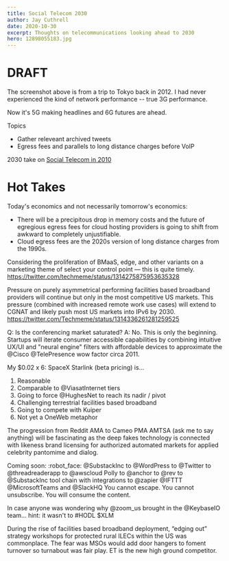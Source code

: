```yaml
---
title: Social Telecom 2030
author: Jay Cuthrell
date: 2020-10-30
excerpt: Thoughts on telecommunications looking ahead to 2030
hero: 12898055183.jpg
---
```

# DRAFT

The screenshot above is from a trip to Tokyo back in 2012. I had never experienced the kind of network performance -- true 3G performance.

Now it's 5G making headlines and 6G futures are ahead.

Topics

* Gather releveant archived tweets
* Egress fees and parallels to long distance charges before VoIP


2030 take on [Social Telecom in 2010](/social-telecom)

# Hot Takes

Today's economics and not necessarily tomorrow's economics:

* There will be a precipitous drop in memory costs and the future of egregious egress fees for cloud hosting providers is going to shift from awkward to completely unjustifiable.
* Cloud egress fees are the 2020s version of long distance charges from the 1990s.

Considering the proliferation of BMaaS, edge, and other variants on a marketing theme of select your control point — this is quite timely. https://twitter.com/techmeme/status/1314275875953635328

Pressure on purely asymmetrical performing facilities based broadband providers will continue but only in the most competitive US markets. This pressure (combined with increased remote work use cases) will extend to CGNAT and likely push most US markets into IPv6 by 2030. https://twitter.com/Techmeme/status/1314336261281259525

Q: Is the conferencing market saturated?
A: No. This is only the beginning.
Startups will iterate consumer accessible capabilities by combining intuitive UX/UI and "neural engine" filters with affordable devices to approximate the @Cisco @TelePresence wow factor circa 2011.

My $0.02 x 6: SpaceX Starlink (beta pricing) is...
1) Reasonable
2) Comparable to @ViasatInternet tiers
3) Going to force @HughesNet to reach its nadir / pivot
4) Challenging terrestrial facilities based broadband
5) Going to compete with Kuiper
6) Not yet a OneWeb metaphor

The progression from Reddit AMA to Cameo PMA AMTSA (ask me to say anything) will be fascinating as the deep fakes technology is connected with likeness brand licensing for authorized automated markets for applied celebrity pantomime and dialog.

Coming soon: :robot_face:
@SubstackInc to @WordPress to @Twitter to @threadreaderapp to @awscloud Polly to @anchor to @rev to @SubstackInc tool chain with integrations to @zapier @IFTTT @MicrosoftTeams and @SlackHQ
You cannot escape.
You cannot unsubscribe.
You will consume the content.

In case anyone was wondering why @zoom_us brought in the @KeybaseIO team... hint: it wasn't to #HODL $XLM

During the rise of facilities based broadband deployment, “edging out” strategy workshops for protected rural ILECs within the US was commonplace. The fear was MSOs would add door hangers to foment turnover so turnabout was fair play.
ET is the new high ground competitor. 
